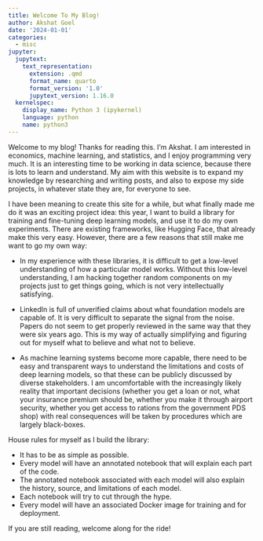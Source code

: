 ```yaml
---
title: Welcome To My Blog!
author: Akshat Goel
date: '2024-01-01'
categories:
  - misc
jupyter:
  jupytext:
    text_representation:
      extension: .qmd
      format_name: quarto
      format_version: '1.0'
      jupytext_version: 1.16.0
  kernelspec:
    display_name: Python 3 (ipykernel)
    language: python
    name: python3
---
```


Welcome to my blog! Thanks for reading this. I'm Akshat. I am interested in economics, machine learning, and statistics, and I enjoy programming very much. It is an interesting time to be working in data science, because there is lots to learn and understand. My aim with this website is to expand my knowledge by researching and writing posts, and also to expose my side projects, in whatever state they are, for everyone to see.

I have been meaning to create this site for a while, but what finally made me do it was an exciting project idea: this year, I want to build a library for training and fine-tuning deep learning models, and use it to do my own experiments. 
There are existing frameworks, like Hugging Face, that already make this very easy. However, there are a few reasons that still make me want to go my own way:         

- In my experience with these libraries, it is difficult to get a low-level understanding of how a particular model works. Without this low-level understanding, I am hacking together random components on my projects just to get things going, which is not very intellectually satisfying.

- LinkedIn is full of unverified claims about what foundation models are capable of. It is very difficult to separate the signal from the noise. Papers do not seem to get properly reviewed in the same way that they were six years ago. This is my way of actually simplifying and figuring out for myself what to believe and what not to believe.

- As machine learning systems become more capable, there need to be easy and transparent ways to understand the limitations and costs of deep learning models, so that these can be publicly discussed by diverse stakeholders. I am uncomfortable with the increasingly likely reality that important decisions (whether you get a loan or not, what your insurance premium should be, whether you make it through airport security, whether you get access to rations from the government PDS shop) with real consequences will be taken by procedures which are largely black-boxes.

House rules for myself as I build the library:

- It has to be as simple as possible.
- Every model will have an annotated notebook that will explain each part of the code.
- The annotated notebook associated with each model will also explain the history, source, and limitations of each model.
- Each notebook will try to cut through the hype.
- Every model will have an associated Docker image for training and for deployment.

If you are still reading, welcome along for the ride! 
